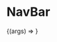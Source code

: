 

<Meta title="Molecules | NavBar" component={NavBar} />

# NavBar

<Preview>
  <Story
    name="Basic"
    args={{
      links: [
        { name: 'Home', link: '/' },
        { name: 'Blog', link: '/blog' },
        { name: 'Tags', link: '/tags' },
        { name: 'Uses', link: '/uses' },
      ],
    }}
  >
    {(args) => <NavBar {...args} />}
  </Story>
</Preview>

<Props story="Basic" />
